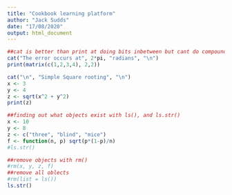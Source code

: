 ```yaml
---
title: "Cookbook learning platform"
author: "Jack Sudds"
date: "17/08/2020"
output: html_document
---
```


```r
##cat is better than print at doing bits inbetween but cant do compound functions like lists and matrices 
cat("The error occurs at", 2*pi, "radians", "\n")
print(matrix(c(1,2,3,4), 2,2))

cat("\n", "Simple Square rooting", "\n")
x <- 3
y <- 4
z <- sqrt(x^2 + y^2)
print(z)

##finding out what objects exist with ls(), and ls.str()
x <- 10
y <- 8
z <- c("three", "blind", "mice")
f <- function(n, p) sqrt(p*(1-p)/n)
#ls.str()

##remove objects with rm()
#rm(x, y, z, f)
##remove all oblects
#rm(list = ls())
ls.str()
```

